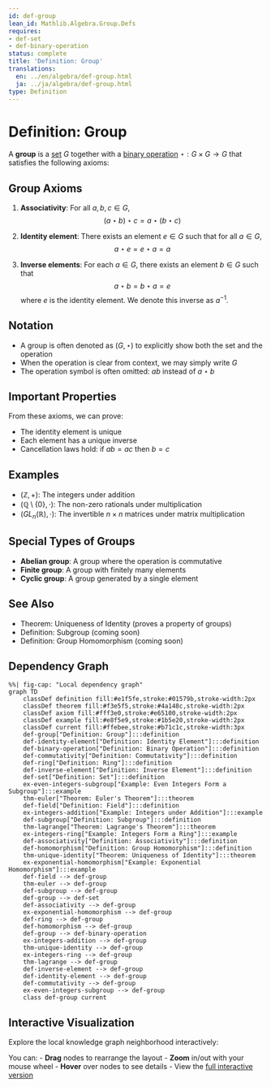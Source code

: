 ```yaml
---
id: def-group
lean_id: Mathlib.Algebra.Group.Defs
requires:
- def-set
- def-binary-operation
status: complete
title: 'Definition: Group'
translations:
  en: ../en/algebra/def-group.html
  ja: ../ja/algebra/def-group.html
type: Definition
---
```


# Definition: Group {#def-group}

A **group** is a [set](../logic-set-theory/def-set.qmd) $G$ together with a [binary operation](def-binary-operation.qmd) $\star: G \times G \to G$ that satisfies the following axioms:

## Group Axioms

1. **Associativity**: For all $a, b, c \in G$,
   $$(a \star b) \star c = a \star (b \star c)$$

2. **Identity element**: There exists an element $e \in G$ such that for all $a \in G$,
   $$a \star e = e \star a = a$$

3. **Inverse elements**: For each $a \in G$, there exists an element $b \in G$ such that
   $$a \star b = b \star a = e$$
   where $e$ is the identity element. We denote this inverse as $a^{-1}$.

## Notation

- A group is often denoted as $(G, \star)$ to explicitly show both the set and the operation
- When the operation is clear from context, we may simply write $G$
- The operation symbol is often omitted: $ab$ instead of $a \star b$

## Important Properties

From these axioms, we can prove:

- The identity element is unique
- Each element has a unique inverse
- Cancellation laws hold: if $ab = ac$ then $b = c$

## Examples

- $(\mathbb{Z}, +)$: The integers under addition
- $(\mathbb{Q} \setminus \{0\}, \cdot)$: The non-zero rationals under multiplication
- $(GL_n(\mathbb{R}), \cdot)$: The invertible $n \times n$ matrices under matrix multiplication

## Special Types of Groups

- **Abelian group**: A group where the operation is commutative
- **Finite group**: A group with finitely many elements
- **Cyclic group**: A group generated by a single element

## See Also

- Theorem: Uniqueness of Identity (proves a property of groups)
- Definition: Subgroup (coming soon)
- Definition: Group Homomorphism (coming soon)

## Dependency Graph

```mermaid
%%| fig-cap: "Local dependency graph"
graph TD
    classDef definition fill:#e1f5fe,stroke:#01579b,stroke-width:2px
    classDef theorem fill:#f3e5f5,stroke:#4a148c,stroke-width:2px
    classDef axiom fill:#fff3e0,stroke:#e65100,stroke-width:2px
    classDef example fill:#e8f5e9,stroke:#1b5e20,stroke-width:2px
    classDef current fill:#ffebee,stroke:#b71c1c,stroke-width:3px
    def-group["Definition: Group"]:::definition
    def-identity-element["Definition: Identity Element"]:::definition
    def-binary-operation["Definition: Binary Operation"]:::definition
    def-commutativity["Definition: Commutativity"]:::definition
    def-ring["Definition: Ring"]:::definition
    def-inverse-element["Definition: Inverse Element"]:::definition
    def-set["Definition: Set"]:::definition
    ex-even-integers-subgroup["Example: Even Integers Form a Subgroup"]:::example
    thm-euler["Theorem: Euler's Theorem"]:::theorem
    def-field["Definition: Field"]:::definition
    ex-integers-addition["Example: Integers under Addition"]:::example
    def-subgroup["Definition: Subgroup"]:::definition
    thm-lagrange["Theorem: Lagrange's Theorem"]:::theorem
    ex-integers-ring["Example: Integers Form a Ring"]:::example
    def-associativity["Definition: Associativity"]:::definition
    def-homomorphism["Definition: Group Homomorphism"]:::definition
    thm-unique-identity["Theorem: Uniqueness of Identity"]:::theorem
    ex-exponential-homomorphism["Example: Exponential Homomorphism"]:::example
    def-field --> def-group
    thm-euler --> def-group
    def-subgroup --> def-group
    def-group --> def-set
    def-associativity --> def-group
    ex-exponential-homomorphism --> def-group
    def-ring --> def-group
    def-homomorphism --> def-group
    def-group --> def-binary-operation
    ex-integers-addition --> def-group
    thm-unique-identity --> def-group
    ex-integers-ring --> def-group
    thm-lagrange --> def-group
    def-inverse-element --> def-group
    def-identity-element --> def-group
    def-commutativity --> def-group
    ex-even-integers-subgroup --> def-group
    class def-group current
```

## Interactive Visualization

Explore the local knowledge graph neighborhood interactively:

::: {.graph-viz data-id="def-group" data-width="700" data-height="500"}
:::

You can:
- **Drag** nodes to rearrange the layout
- **Zoom** in/out with your mouse wheel
- **Hover** over nodes to see details
- View the [full interactive version](../../output/interactive/def-group.html){target="_blank"}
